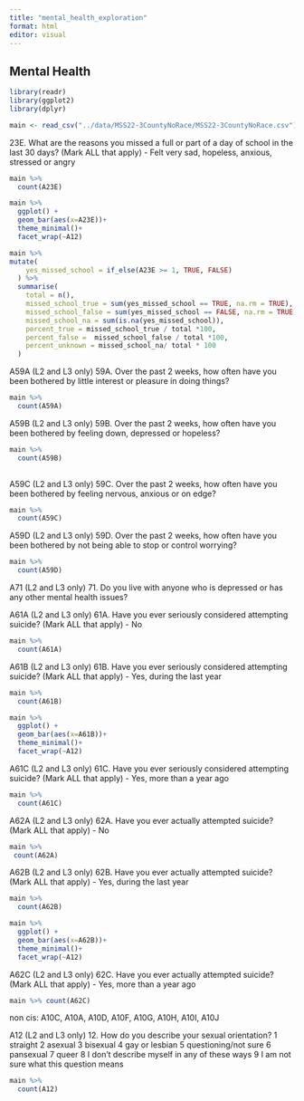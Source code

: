 ```yaml
---
title: "mental_health_exploration"
format: html
editor: visual
---
```


## Mental Health

```r
library(readr)
library(ggplot2)
library(dplyr)
```


```r
main <- read_csv("../data/MSS22-3CountyNoRace/MSS22-3CountyNoRace.csv")
```

23E. What are the reasons you missed a full or part of a day of school in the last 30 days? (Mark ALL that apply) - Felt very sad, hopeless, anxious, stressed or angry
```r
main %>% 
  count(A23E)

main %>% 
  ggplot() +
  geom_bar(aes(x=A23E))+
  theme_minimal()+
  facet_wrap(~A12)

main %>% 
mutate(
    yes_missed_school = if_else(A23E >= 1, TRUE, FALSE)
  ) %>%
  summarise(
    total = n(),
    missed_school_true = sum(yes_missed_school == TRUE, na.rm = TRUE),
    missed_school_false = sum(yes_missed_school == FALSE, na.rm = TRUE),
    missed_school_na = sum(is.na(yes_missed_school)),
    percent_true = missed_school_true / total *100,
    percent_false =  missed_school_false / total *100,
    percent_unknown = missed_school_na/ total * 100
  ) 


```

A59A (L2 and L3 only) 59A. Over the past 2 weeks, how often have you been bothered by little interest or pleasure in doing things?
```r
main %>% 
  count(A59A)
```

A59B (L2 and L3 only) 59B. Over the past 2 weeks, how often have you been bothered by feeling down, depressed or hopeless?
```r
main %>% 
  count(A59B)
    
```


A59C (L2 and L3 only) 59C. Over the past 2 weeks, how often have you been bothered by feeling nervous, anxious or on edge?
```r
main %>% 
  count(A59C)
```

A59D (L2 and L3 only) 59D. Over the past 2 weeks, how often have you been bothered by not being able to stop or control worrying?
```r
main %>% 
  count(A59D)
```


A71 (L2 and L3 only) 71. Do you live with anyone who is depressed or has any other mental health issues?

A61A (L2 and L3 only) 61A. Have you ever seriously considered attempting suicide? (Mark ALL that apply) - No
```r
main %>% 
  count(A61A)
```

A61B (L2 and L3 only) 61B. Have you ever seriously considered attempting suicide? (Mark ALL that apply) - Yes, during the last year
```r
main %>% 
  count(A61B)

main %>% 
  ggplot() +
  geom_bar(aes(x=A61B))+
  theme_minimal()+
  facet_wrap(~A12)


```


A61C (L2 and L3 only) 61C. Have you ever seriously considered attempting suicide? (Mark ALL that apply) - Yes, more than a year ago
```r
main %>% 
  count(A61C)
```


A62A (L2 and L3 only) 62A. Have you ever actually attempted suicide? (Mark ALL that apply) - No
```r
main %>% 
 count(A62A)


```

A62B (L2 and L3 only) 62B. Have you ever actually attempted suicide? (Mark ALL that apply) - Yes, during the last year
```r
main %>% 
  count(A62B)

main %>% 
  ggplot() +
  geom_bar(aes(x=A62B))+
  theme_minimal()+
  facet_wrap(~A12)
```

A62C (L2 and L3 only) 62C. Have you ever actually attempted suicide? (Mark ALL that apply) - Yes, more than a year ago
```r
main %>% count(A62C)
```




non cis: A10C, A10A, A10D, A10F, A10G, A10H, A10I, A10J 

A12 (L2 and L3 only) 12. How do you describe your sexual orientation?
1 straight
2 asexual
3 bisexual
4 gay or lesbian
5 questioning/not sure
6 pansexual
7 queer
8 I don’t describe myself in any of these ways
9 I am not sure what this question means 

```r
main %>% 
  count(A12)
```

